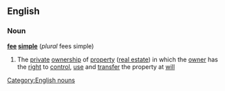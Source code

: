 ==English==
===Noun===
{{wikipedia}}
'''[[fee]] [[simple]]'''  (''plural'' fees simple)
#The [[private]] [[ownership]] of [[property]] ([[real estate]]) in which the [[owner]] has the [[right]] to [[control]], [[use]] and [[transfer]] the property at [[will]]
[[Category:English nouns]]